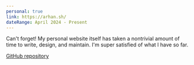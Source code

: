 ```yaml
---
personal: true
link: https://arhan.sh/
dateRange: April 2024 - Present
---
```


Can't forget! My personal website itself has taken a nontrivial amount of time to write, design, and maintain. I'm super satisfied of what I have so far.

[GitHub repository](https://github.com/ArhanChaudhary/website)

